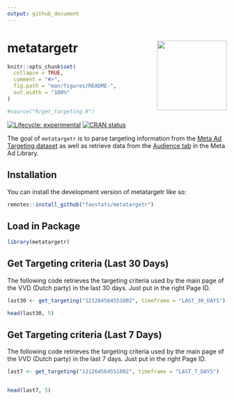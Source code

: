 ```yaml
---
output: github_document
---
```


# metatargetr <img src="man/figures/metatargetr_logo.png" width="160px" align="right"/>

<!-- README.md is generated from README.Rmd. Please edit that file -->

```r
knitr::opts_chunk$set(
  collapse = TRUE,
  comment = "#>",
  fig.path = "man/figures/README-",
  out.width = "100%"
)

#source("R/get_targeting.R")
```



<!-- badges: start -->
[![Lifecycle: experimental](https://img.shields.io/badge/lifecycle-experimental-orange.svg)](https://lifecycle.r-lib.org/articles/stages.html#experimental)
[![CRAN status](https://www.r-pkg.org/badges/version/metatargetr)](https://CRAN.R-project.org/package=metatargetr)
<!-- badges: end -->

The goal of `metatargetr` is to parse targeting information from the [Meta Ad Targeting dataset](https://developers.facebook.com/docs/fort-ads-targeting-dataset/) as well as retrieve data from the [Audience tab](https://www.facebook.com/ads/library/?active_status=all&ad_type=political_and_issue_ads&country=NL&view_all_page_id=175740570505&sort_data[direction]=desc&sort_data[mode]=relevancy_monthly_grouped&search_type=page&media_type=all) in the Meta Ad Library.

## Installation

You can install the development version of metatargetr like so:

``` r
remotes::install_github("favstats/metatargetr")
```

## Load in Package


```r
library(metatargetr)
```

## Get Targeting criteria (Last 30 Days)

The following code retrieves the targeting criteria used by the main page of the VVD (Dutch party) in the last 30 days. Just put in the right Page ID.

```r

last30 <- get_targeting("121264564551002", timeframe = "LAST_30_DAYS")

head(last30, 5)

```

## Get Targeting criteria (Last 7 Days)

The following code retrieves the targeting criteria used by the main page of the VVD (Dutch party) in the last 7 days. Just put in the right Page ID.



```r
last7 <- get_targeting("121264564551002", timeframe = "LAST_7_DAYS")


head(last7, 5)
```
